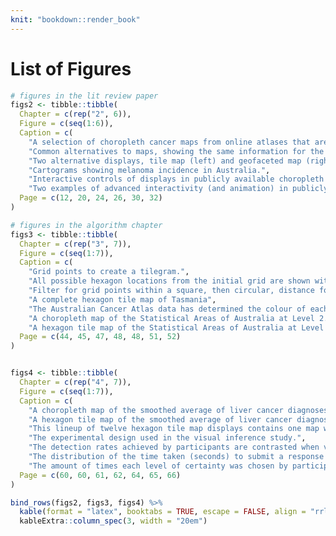 ```yaml
---
knit: "bookdown::render_book"
---
```


# List of Figures {-}

```r
# figures in the lit review paper
figs2 <- tibble::tibble(
  Chapter = c(rep("2", 6)),
  Figure = c(seq(1:6)),
  Caption = c(
    "A selection of choropleth cancer maps from online atlases that are publicly available.",
    "Common alternatives to maps, showing the same information for the United States of America.",
    "Two alternative displays, tile map (left) and geofaceted map (right), showing state age-adjusted rate of incidence for lung and bronchus in the USA.",
    "Cartograms showing melanoma incidence in Australia.",
    "Interactive controls of displays in publicly available choropleth cancer maps",
    "Two examples of advanced interactivity (and animation) in publicly available choropleth cancer maps."),
  Page = c(12, 20, 24, 26, 30, 32)
)

# figures in the algorithm chapter
figs3 <- tibble::tibble(
  Chapter = c(rep("3", 7)),
  Figure = c(seq(1:7)),
  Caption = c(
    "Grid points to create a tilegram.",
    "All possible hexagon locations from the initial grid are shown with blue outlines.",
    "Filter for grid points within a square, then circular, distance for those closest to the centroid.",
    "A complete hexagon tile map of Tasmania",
    "The Australian Cancer Atlas data has determined the colour of each Statistical Area of Australian at Level 2",
    "A choropleth map of the Statistical Areas of Australia at Level 2.",
    "A hexagon tile map of the Statistical Areas of Australia at Level 2."), 
  Page = c(44, 45, 47, 48, 48, 51, 52)
)


figs4 <- tibble::tibble(
  Chapter = c(rep("4", 7)),
  Figure = c(seq(1:7)),
  Caption = c(
    "A choropleth map of the smoothed average of liver cancer diagnoses for Australian males.",
    "A hexagon tile map of the smoothed average of liver cancer diagnoses for Australian males.",
    "This lineup of twelve hexagon tile map displays contains one map with a real population related structure.",
    "The experimental design used in the visual inference study.",
    "The detection rates achieved by participants are contrasted when viewing the four replicates of the three trend models",
    "The distribution of the time taken (seconds) to submit a response for each combination of trend, whether the data plot was detected, and type of display, shown using horizontally jittered dotplots.",
    "The amount of times each level of certainty was chosen by participants when viewing hexagon tile map or choropleth displays."), 
  Page = c(60, 60, 61, 62, 64, 65, 66)
)

bind_rows(figs2, figs3, figs4) %>% 
  kable(format = "latex", booktabs = TRUE, escape = FALSE, align = "rrlr") %>% 
  kableExtra::column_spec(3, width = "20em")
```

